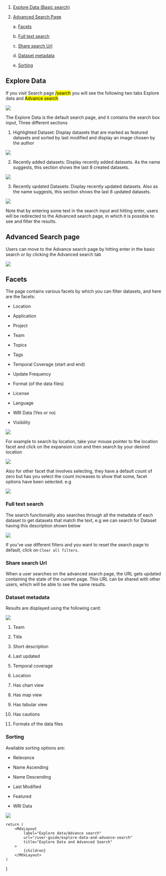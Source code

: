 
1. [Explore Data (Basic search)](#Explore-Data)
2. [Advanced Search Page](#Advanced-Search-Page)

    a. [Facets](#Facets)

    b. [Full text search](#Full-text-search)

    c. [Share search Url](#Share-search-Url)

    d. [Dataset metadata](#Dataset-metadata)

    e. [Sorting](#Sorting)

## Explore Data

If you visit Search page <mark>/search</mark> you will see the following two tabs Explore data and <mark>Advance search</mark>

<img src="/images/user-guide/explore1.webp" />

The Explore Data is the default search page, and it contains the search box input, Three different sections

1. Highlighted Dataset: Display datasets that are marked as featured datasets and sorted by last modified and display an image chosen by the author

<img src="/images/user-guide/explore2.webp" />

2. Recently added datasets: Display recently added datasets. As the name suggests, this section shows the last 8 created datasets.

<img src="/images/user-guide/explore3.webp" />

3. Recently updated Datasets: Display recently updated datasets. Also as the name suggests, this section shows the last 8 updated datasets.

<img src="/images/user-guide/explore4.webp" />

Note that by entering some text in the search input and hitting enter, users will be redirected to the Advanced search page, in which it is possible to see and filter the results.

## Advanced Search page

Users can move to the Advance search page by hitting enter in the basic search or by clicking the Advanced search tab

<img src="/images/user-guide/explore5.webp" />

## Facets

The page contains various facets by which you can filter datasets, and here are the facets:

-   Location

-   Application

-   Project

-   Team

-   Topics

-   Tags

-   Temporal Coverage (start and end)

-   Update Frequency

-   Format (of the data files)

-   License

-   Language

-   WRI Data (Yes or no)

-   Visibility

<img src="/images/user-guide/explore6.webp" />

For example to search by location, take your mouse pointer to the location facet and click on the expansion icon and then search by your desired location

<img src="/images/user-guide/explore7.webp" />

Also for other facet that involves selecting, they have a default count of zero but has you select the count increases to show that some, facet options have been selected. e.g

<img src="/images/user-guide/explore_add1.webp" />

### Full text search

The search functionality also searches through all the metadata of each dataset to get datasets that match the text, e.g we can search for Dataset having this description shown below

<img src="/images/user-guide/explore8.webp" />

If you’ve use different filters and you want to reset the search page to default, click on `Clear all filters`.

### Share search Url

When a user searches on the advanced search page, the URL gets updated containing the state of the current page. This URL can be shared with other users, which will be able to see the same results.

### Dataset metadata

Results are displayed using the following card:

<img src="/images/user-guide/explore9.webp" />

1. Team

2. Title

3. Short description

4. Last updated

5. Temporal coverage

6. Location

7. Has chart view

8. Has map view

9. Has tabular view

10. Has cautions

11. Formats of the data files

### Sorting

Available sorting options are:

-   Relevance

-   Name Ascending

-   Name Descending

-   Last Modified

-   Featured

-   WRI Data

<img src="/images/user-guide/explore10.webp" />

    return (
        <MdxLayout
            label="Explore data/Advance search"
            url="/user-guide/explore-data-and-advance-search"
            title="Explore Data and Advanced Search"
        >
            {children}
        </MdxLayout>
    )
}
